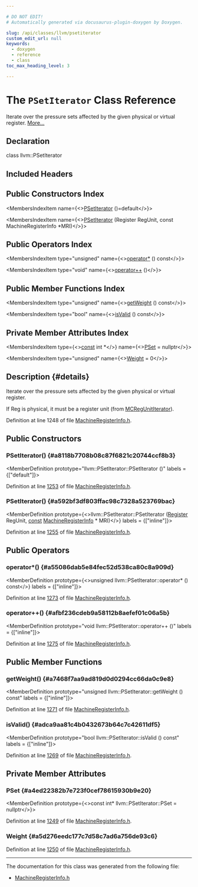 ```yaml
---

# DO NOT EDIT!
# Automatically generated via docusaurus-plugin-doxygen by Doxygen.

slug: /api/classes/llvm/psetiterator
custom_edit_url: null
keywords:
  - doxygen
  - reference
  - class
toc_max_heading_level: 3

---
```





# The `PSetIterator` Class Reference

<DoxygenPage pluginConfig={pluginConfig}>

Iterate over the pressure sets affected by the given physical or virtual register. <a href="#details">More...</a>

## Declaration

<CodeBlock>class llvm::PSetIterator</CodeBlock>

## Included Headers

<IncludesList>
<IncludesListItem
  filePath="llvm/CodeGen/MachineRegisterInfo.h"
  permalink="/docs/api/files/include/include/llvm/include/llvm/codegen/machineregisterinfo-h"
  isLocal="true" />
</IncludesList>

## Public Constructors Index

<MembersIndex>

<MembersIndexItem
  name={<><a href="#a8118b7708b08c87f6821c20744ccf8b3">PSetIterator</a> ()=default</>}>
</MembersIndexItem>

<MembersIndexItem
  name={<><a href="#a592bf3df803ffac98c7328a523769bac">PSetIterator</a> (Register RegUnit, const MachineRegisterInfo &#42;MRI)</>}>
</MembersIndexItem>

</MembersIndex>

## Public Operators Index

<MembersIndex>

<MembersIndexItem
  type="unsigned"
  name={<><a href="#a55086dab5e84fec52d538ca80c8a909d">operator&#42;</a> () const</>}>
</MembersIndexItem>

<MembersIndexItem
  type="void"
  name={<><a href="#afbf236cdeb9a58112b8aefef01c06a5b">operator++</a> ()</>}>
</MembersIndexItem>

</MembersIndex>

## Public Member Functions Index

<MembersIndex>

<MembersIndexItem
  type="unsigned"
  name={<><a href="#a7468f7aa9ad819d0d0294cc66da0c9e8">getWeight</a> () const</>}>
</MembersIndexItem>

<MembersIndexItem
  type="bool"
  name={<><a href="#adca9aa81c4b0432673b64c7c42611df5">isValid</a> () const</>}>
</MembersIndexItem>

</MembersIndex>

## Private Member Attributes Index

<MembersIndex>

<MembersIndexItem
  type={<><a href="/docs/api/files/lib/lib/target/lib/target/aarch64/aarch64promoteconstant-cpp/#a90f8350fecae261c25be85d38b451bff">const</a> int &#42;</>}
  name={<><a href="#a4ed22382b7e723f0cef78615930b9e20">PSet</a> = nullptr</>}>
</MembersIndexItem>

<MembersIndexItem
  type="unsigned"
  name={<><a href="#a5d276eedc177c7d58c7ad6a756de93c6">Weight</a> = 0</>}>
</MembersIndexItem>

</MembersIndex>

## Description {#details}

Iterate over the pressure sets affected by the given physical or virtual register.

If Reg is physical, it must be a register unit (from <a href="/docs/api/classes/llvm/mcregunititerator">MCRegUnitIterator</a>).

Definition at line 1248 of file <a href="/docs/api/files/include/include/llvm/include/llvm/codegen/machineregisterinfo-h">MachineRegisterInfo.h</a>.

<SectionDefinition>

## Public Constructors

### PSetIterator() {#a8118b7708b08c87f6821c20744ccf8b3}

<MemberDefinition
  prototype="llvm::PSetIterator::PSetIterator ()"
  labels = {["default"]}>

Definition at line <a href="/docs/api/files/include/include/llvm/include/llvm/codegen/machineregisterinfo-h/#l01253">1253</a> of file <a href="/docs/api/files/include/include/llvm/include/llvm/codegen/machineregisterinfo-h">MachineRegisterInfo.h</a>.
</MemberDefinition>

### PSetIterator() {#a592bf3df803ffac98c7328a523769bac}

<MemberDefinition
  prototype={<>llvm::PSetIterator::PSetIterator (<a href="/docs/api/classes/llvm/register">Register</a> RegUnit, <a href="/docs/api/files/lib/lib/target/lib/target/aarch64/aarch64promoteconstant-cpp/#a90f8350fecae261c25be85d38b451bff">const</a> <a href="/docs/api/classes/llvm/machineregisterinfo">MachineRegisterInfo</a> &#42; MRI)</>}
  labels = {["inline"]}>

Definition at line <a href="/docs/api/files/include/include/llvm/include/llvm/codegen/machineregisterinfo-h/#l01255">1255</a> of file <a href="/docs/api/files/include/include/llvm/include/llvm/codegen/machineregisterinfo-h">MachineRegisterInfo.h</a>.
</MemberDefinition>

</SectionDefinition>

<SectionDefinition>

## Public Operators

### operator&#42;() {#a55086dab5e84fec52d538ca80c8a909d}

<MemberDefinition
  prototype={<>unsigned llvm::PSetIterator::operator&#42; () const</>}
  labels = {["inline"]}>

Definition at line <a href="/docs/api/files/include/include/llvm/include/llvm/codegen/machineregisterinfo-h/#l01273">1273</a> of file <a href="/docs/api/files/include/include/llvm/include/llvm/codegen/machineregisterinfo-h">MachineRegisterInfo.h</a>.
</MemberDefinition>

### operator++() {#afbf236cdeb9a58112b8aefef01c06a5b}

<MemberDefinition
  prototype="void llvm::PSetIterator::operator++ ()"
  labels = {["inline"]}>

Definition at line <a href="/docs/api/files/include/include/llvm/include/llvm/codegen/machineregisterinfo-h/#l01275">1275</a> of file <a href="/docs/api/files/include/include/llvm/include/llvm/codegen/machineregisterinfo-h">MachineRegisterInfo.h</a>.
</MemberDefinition>

</SectionDefinition>

<SectionDefinition>

## Public Member Functions

### getWeight() {#a7468f7aa9ad819d0d0294cc66da0c9e8}

<MemberDefinition
  prototype="unsigned llvm::PSetIterator::getWeight () const"
  labels = {["inline"]}>

Definition at line <a href="/docs/api/files/include/include/llvm/include/llvm/codegen/machineregisterinfo-h/#l01271">1271</a> of file <a href="/docs/api/files/include/include/llvm/include/llvm/codegen/machineregisterinfo-h">MachineRegisterInfo.h</a>.
</MemberDefinition>

### isValid() {#adca9aa81c4b0432673b64c7c42611df5}

<MemberDefinition
  prototype="bool llvm::PSetIterator::isValid () const"
  labels = {["inline"]}>

Definition at line <a href="/docs/api/files/include/include/llvm/include/llvm/codegen/machineregisterinfo-h/#l01269">1269</a> of file <a href="/docs/api/files/include/include/llvm/include/llvm/codegen/machineregisterinfo-h">MachineRegisterInfo.h</a>.
</MemberDefinition>

</SectionDefinition>

<SectionDefinition>

## Private Member Attributes

### PSet {#a4ed22382b7e723f0cef78615930b9e20}

<MemberDefinition
  prototype={<>const int&#42; llvm::PSetIterator::PSet = nullptr</>}>

Definition at line <a href="/docs/api/files/include/include/llvm/include/llvm/codegen/machineregisterinfo-h/#l01249">1249</a> of file <a href="/docs/api/files/include/include/llvm/include/llvm/codegen/machineregisterinfo-h">MachineRegisterInfo.h</a>.
</MemberDefinition>

### Weight {#a5d276eedc177c7d58c7ad6a756de93c6}

<MemberDefinition
  prototype="unsigned llvm::PSetIterator::Weight = 0">

Definition at line <a href="/docs/api/files/include/include/llvm/include/llvm/codegen/machineregisterinfo-h/#l01250">1250</a> of file <a href="/docs/api/files/include/include/llvm/include/llvm/codegen/machineregisterinfo-h">MachineRegisterInfo.h</a>.
</MemberDefinition>

</SectionDefinition>

<hr/>

The documentation for this class was generated from the following file:

<ul>
<li><a href="/docs/api/files/include/include/llvm/include/llvm/codegen/machineregisterinfo-h">MachineRegisterInfo.h</a></li>
</ul>

</DoxygenPage>
